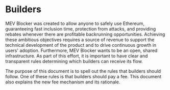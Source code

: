 # Builders

MEV Blocker was created to allow anyone to safely use Ethereum, guaranteeing fast inclusion time, protection from attacks, and providing rebates whenever there are profitable backrunning opportunities. Achieving these ambitious objectives requires a source of revenue to support the technical development of the product and to drive continuous growth in users' adoption. Furthermore, MEV Blocker wants to be an open, shared infrastructure. As part of this effort, it is important to have clear and transparent rules determining which builders can receive its flow.

The purpose of this document is to spell out the rules that builders should follow. One of these rules is that builders should pay a fee. This document also explains the new fee mechanism and its rationale.